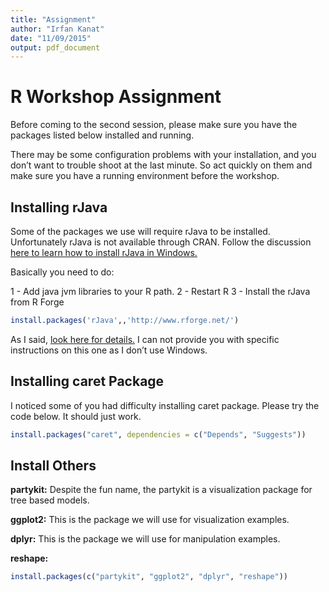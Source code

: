```yaml
---
title: "Assignment"
author: "Irfan Kanat"
date: "11/09/2015"
output: pdf_document
---
```


# R Workshop Assignment

Before coming to the second session, please make sure you have the packages listed below installed and running.

There may be some configuration problems with your installation, and you don't want to trouble shoot at the last minute. So act quickly on them and make sure you have a running environment before the workshop.


## Installing rJava

Some of the packages we use will require rJava to be installed. Unfortunately rJava is not available through CRAN. Follow the discussion [here to learn how to install rJava in Windows.](http://stackoverflow.com/a/7604469/3475252)

Basically you need to do:

1 - Add java jvm libraries to your R path.
2 - Restart R
3 - Install the rJava from R Forge

```r
install.packages('rJava',,'http://www.rforge.net/')
```

As I said, [look here for details.](http://stackoverflow.com/a/7604469/3475252) I can not provide you with specific instructions on this one as I don't use Windows. 


## Installing caret Package

I noticed some of you had difficulty installing caret package. Please try the code below. It should just work.

```r
install.packages("caret", dependencies = c("Depends", "Suggests"))
```

## Install Others

**partykit:** Despite the fun name, the partykit is a visualization package for tree based models.

**ggplot2:** This is the package we will use for visualization examples.

**dplyr:** This is the package we will use for manipulation examples.

**reshape:**

```r
install.packages(c("partykit", "ggplot2", "dplyr", "reshape"))
```

